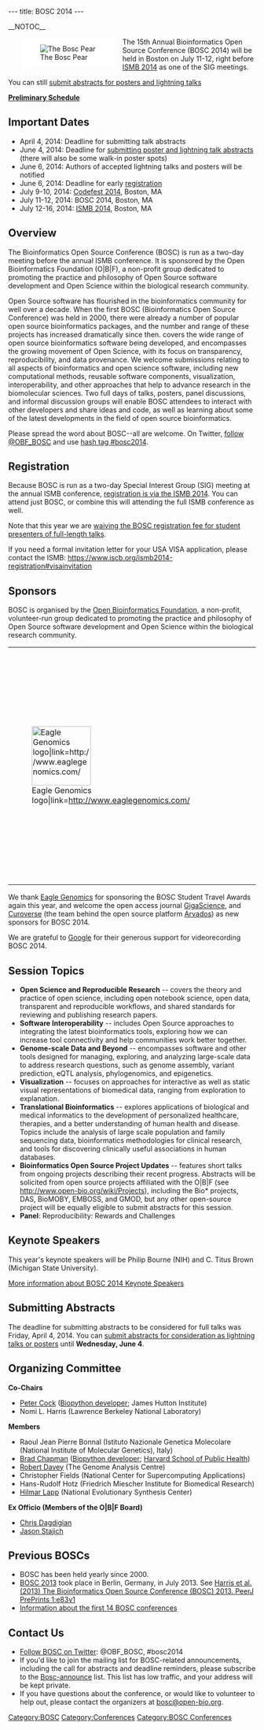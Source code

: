 ---
title: BOSC 2014
---

__NOTOC__

<div style="float:left; maxwidth: 180px; margin-left:25px; margin-right:15px; background-color: #FFFFFF">[[Image:Pear.png|left|The Bosc Pear]]</div>

The 15th Annual Bioinformatics Open Source Conference (BOSC 2014) will be held in Boston on July 11-12, right before [https://www.iscb.org/ismb2014 ISMB 2014] as one of the SIG meetings.

You can still [http://www.open-bio.org/wiki/BOSC_Abstract_Submission submit abstracts for posters and lightning talks]

'''[http://www.open-bio.org/wiki/BOSC_2014_Schedule Preliminary Schedule]'''

== Important Dates ==

* April 4, 2014: Deadline for submitting talk abstracts
* June 4, 2014: Deadline for [http://events.open-bio.org/BOSC2014/openconf.php submitting poster and lightning talk abstracts] (there will also be some walk-in poster spots)
* June 6, 2014: Authors of accepted lightning talks and posters will be notified
* June 6, 2014: Deadline for early [https://www.iscb.org/ismb2014-registration registration]
* July 9-10, 2014: [[Codefest 2014]], Boston, MA
* July 11-12, 2014: BOSC 2014, Boston, MA
* July 12-16, 2014: [http://www.iscb.org/ismb2014 ISMB 2014], Boston, MA

== Overview ==

The Bioinformatics Open Source Conference (BOSC) is run as a two-day meeting before the annual ISMB conference. It is sponsored by the Open Bioinformatics Foundation (O|B|F), a non-profit group dedicated to promoting the practice and philosophy of Open Source software development and Open Science within the biological research community. 

Open Source software has flourished in the bioinformatics community for well over a decade. When the first BOSC (Bioinformatics Open Source Conference) was held in 2000, there were already a number of popular open source bioinformatics packages, and the number and range of these projects has increased dramatically since then.  covers the wide range of open source bioinformatics software being developed, and encompasses the growing movement of Open Science, with its focus on transparency, reproducibility, and data provenance.  We welcome submissions relating to all aspects of bioinformatics and open science software, including new computational methods, reusable software components, visualization, interoperability, and other approaches that help to advance research in the biomolecular sciences. Two full days of talks, posters, panel discussions, and informal discussion groups will enable BOSC attendees to interact with other developers and share ideas and code, as well as learning about some of the latest developments in the field of open source bioinformatics.

Please spread the word about BOSC--all are welcome. On Twitter, [https://twitter.com/OBF_BOSC follow @OBF_BOSC] and use [https://twitter.com/search?q=%23BOSC2014 hash tag #bosc2014].

== Registration ==

Because BOSC is run as a two-day Special Interest Group (SIG) meeting at the annual ISMB conference, [https://www.iscb.org/ismb2014-registration registration is via the ISMB 2014]. You can attend just BOSC, or combine this will attending the full ISMB conference as well.

Note that this year we are [http://news.open-bio.org/news/2014/03/free-student-presenters-bosc-2014/ waiving the BOSC registration fee for student presenters of full-length talks].

If you need a formal invitation letter for your USA VISA application, please contact the ISMB: https://www.iscb.org/ismb2014-registration#visainvitation

== Sponsors ==

BOSC is organised by the [[Main_Page|Open Bioinformatics Foundation]], a non-profit, volunteer-run group dedicated to promoting the practice and philosophy of Open Source software development and Open Science within the biological research community.

{|
|rowspan="2"| [[File:Eagle_logo_2013.jpg‎|120px|left|Eagle Genomics logo|link=http://www.eaglegenomics.com/]]
|rowspan="2"| &nbsp;&nbsp;&nbsp;&nbsp;&nbsp;&nbsp;&nbsp;&nbsp;&nbsp;&nbsp;&nbsp;&nbsp;
|rowspan="2"| [[File:gigascience-07.png‎|175px|center|GigaScieece|link=http://www.gigasciencejournal.com/]]
|rowspan="2"| &nbsp;&nbsp;&nbsp;&nbsp;&nbsp;&nbsp;&nbsp;&nbsp;
| [[File:Curoverse.png|175px|center|Curoverse logo|link=http://curoverse.com]]
|-
| [[File: Arvados.png|150px|center|Arvados logo|link=http://arvados.org]]
|rowspan="2"| &nbsp;&nbsp;&nbsp;&nbsp;&nbsp;&nbsp;&nbsp;&nbsp;
|rowspan="2"| [[File:google-logo11w.png‎|205px|center|Google|link=http://www.google.com/]]
|}

We thank [http://www.eaglegenomics.com/ Eagle Genomics] for sponsoring the BOSC Student Travel Awards again this year, and welcome the open access journal [http://www.gigasciencejournal.com/ GigaScience], and [http://curoverse.com Curoverse] (the team behind the open source platform [http://arvados.org Arvados]) as new sponsors for BOSC 2014.

We are grateful to [http://www.google.com/ Google] for their generous support for videorecording BOSC 2014.

== Session Topics == 
* '''Open Science and Reproducible Research''' -- covers the theory and practice of open science, including open notebook science, open data, transparent and reproducible workflows, and shared standards for reviewing and publishing research papers.
* '''Software Interoperability''' -- includes Open Source approaches to integrating the latest bioinformatics tools, exploring how we can increase tool connectivity and help communities work better together.
* '''Genome-scale Data and Beyond''' -- encompasses software and other tools designed for managing, exploring, and analyzing large-scale data to address research questions, such as genome assembly, variant prediction, eQTL analysis, phylogenomics, and epigenetics.
* '''Visualization''' -- focuses on approaches for interactive as well as static visual representations of biomedical data, ranging from exploration to explanation.
* '''Translational Bioinformatics''' -- explores applications of biological and medical informatics to the development of personalized healthcare, therapies, and a better understanding of human health and disease. Topics include the analysis of large scale population and family sequencing data, bioinformatics methodologies for clinical research, and tools for discovering clinically useful associations in human databases.
* '''Bioinformatics Open Source Project Updates''' -- features short talks from ongoing projects describing their recent progress. Abstracts will be solicited from open source projects affiliated with the O|B|F (see http://www.open-bio.org/wiki/Projects), including the Bio* projects, DAS, BioMOBY, EMBOSS, and GMOD, but any other open-source project will be equally eligible to submit abstracts for this session.
* '''Panel''': Reproducibility: Rewards and Challenges

== Keynote Speakers ==
This year's keynote speakers will be Philip Bourne (NIH) and C. Titus Brown (Michigan State University).

[[BOSC_2014_Keynote_Speakers|More information about BOSC 2014 Keynote Speakers]]

== Submitting Abstracts ==

The deadline for submitting abstracts to be considered for full talks was Friday, April 4, 2014.  You can [http://www.open-bio.org/wiki/BOSC_Abstract_Submission submit abstracts for consideration as lightning talks or posters] until '''Wednesday, June 4'''.

== Organizing Committee ==

'''Co-Chairs'''

* [http://www.scri.ac.uk/staff/petercock Peter Cock] ([http://biopython.org Biopython developer]; James Hutton Institute)
* Nomi L. Harris (Lawrence Berkeley National Laboratory)

'''Members'''

* Raoul Jean Pierre Bonnal (Istituto Nazionale Genetica Molecolare (National Institute of Molecular Genetics), Italy)
* [http://bcbio.wordpress.com Brad Chapman] ([http://biopython.org Biopython developer]; [http://compbio.sph.harvard.edu/chb/ Harvard School of Public Health])
* [http://www.tgac.ac.uk/bioinformatics/sequencing-informatics/robert-davey/ Robert Davey] (The Genome Analysis Centre)
* Christopher Fields (National Center for Supercomputing Applications)
* Hans-Rudolf Hotz (Friedrich Miescher Institute for Biomedical Research)
* [http://www.bioperl.org/wiki/Hilmar_Lapp Hilmar Lapp] (National Evolutionary Synthesis Center)

'''Ex Officio (Members of the O|B|F Board)'''
* [http://www.bioperl.org/wiki/Chris_Dagdigian Chris Dagdigian]
* [http://www.bioperl.org/wiki/Jason_Stajich Jason Stajich]

== Previous BOSCs ==

* BOSC has been held yearly since 2000.
* [[BOSC 2013]] took place in Berlin, Germany, in July 2013. See [https://peerj.com/preprints/83/ Harris et al. (2013) The Bioinformatics Open Source Conference (BOSC) 2013. PeerJ PrePrints 1:e83v1] 
* [[Past BOSC conferences | Information about the first 14 BOSC conferences]]

== Contact Us ==

* [https://twitter.com/OBF_BOSC Follow BOSC on Twitter]: @OBF_BOSC, #bosc2014
* If you'd like to join the mailing list for BOSC-related announcements, including the call for abstracts and deadline reminders, please subscribe to the [http://lists.open-bio.org/mailman/listinfo/bosc-announce Bosc-announce] list.  This list has low traffic, and your address will be kept private.
* If you have questions about the conference, or would like to volunteer to help out, please contact the organizers at [mailto:bosc@open-bio.org bosc@open-bio.org].

[[Category:BOSC]] [[Category:Conferences]]
[[Category:BOSC Conferences]]